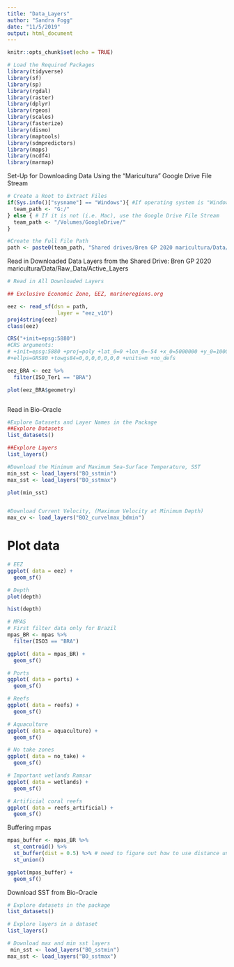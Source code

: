 ```yaml
---
title: "Data_Layers"
author: "Sandra Fogg"
date: "11/5/2019"
output: html_document
---
```


```r
knitr::opts_chunk$set(echo = TRUE)
```


```r
# Load the Required Packages
library(tidyverse)
library(sf)
library(sp)
library(rgdal)
library(raster)
library(dplyr)
library(rgeos)
library(scales)
library(fasterize)
library(dismo)
library(maptools)
library(sdmpredictors)
library(maps)
library(ncdf4)
library(marmap)
```


Set-Up for Downloading Data Using the "Maricultura" Google Drive File Stream
```r
# Create a Root to Extract Files 
if(Sys.info()["sysname"] == "Windows"){ #If operating system is "Windows" use G: Drive
  team_path <- "G:/"
} else { # If it is not (i.e. Mac), use the Google Drive File Stream
  team_path <- "/Volumes/GoogleDrive/"
}

#Create the Full File Path
path <- paste0(team_path, "Shared drives/Bren GP 2020 maricultura/Data/Raw_Data/Active_Data_Layers")

```


Read in Downloaded Data Layers from the Shared Drive: Bren GP 2020 maricultura/Data/Raw_Data/Active_Layers
```r
# Read in All Downloaded Layers

## Exclusive Economic Zone, EEZ, marineregions.org

eez <- read_sf(dsn = path,
                layer = "eez_v10")
proj4string(eez)
class(eez)

CRS("+init=epsg:5880")
#CRS arguments:
# +init=epsg:5880 +proj=poly +lat_0=0 +lon_0=-54 +x_0=5000000 +y_0=10000000
#+ellps=GRS80 +towgs84=0,0,0,0,0,0,0 +units=m +no_defs 

eez_BRA <- eez %>% 
  filter(ISO_Ter1 == "BRA")

plot(eez_BRA$geometry)



```


Read in Bio-Oracle
```r
#Explore Datasets and Layer Names in the Package 
##Explore Datasets
list_datasets() 

##Explore Layers
list_layers() 

#Download the Minimum and Maximum Sea-Surface Temperature, SST
min_sst <- load_layers("BO_sstmin")
max_sst <- load_layers("BO_sstmax")

plot(min_sst)


#Download Current Velocity, (Maximum Velocity at Minimum Depth)
max_cv <- load_layers("BO2_curvelmax_bdmin")


```





# Plot data 
```r
# EEZ
ggplot( data = eez) +
  geom_sf()
```

```r
# Depth
plot(depth)

hist(depth)
```



```r
# MPAS
# First filter data only for Brazil
mpas_BR <- mpas %>% 
  filter(ISO3 == "BRA")

ggplot( data = mpas_BR) +
  geom_sf()

```


```r
# Ports
ggplot( data = ports) +
  geom_sf()

```

```r
# Reefs
ggplot( data = reefs) +
  geom_sf()

```


```r
# Aquaculture
ggplot( data = aquaculture) +
  geom_sf()
```

```r
# No take zones
ggplot( data = no_take) +
  geom_sf()
```

```r
# Important wetlands Ramsar
ggplot( data = wetlands) +
  geom_sf()
```

```r
# Artificial coral reefs
ggplot( data = reefs_artificial) +
  geom_sf()
```


Buffering mpas
```r
mpas_buffer <- mpas_BR %>% 
  st_centroid() %>% 
  st_buffer(dist = 0.5) %>% # need to figure out how to use distance units
  st_union()

ggplot(mpas_buffer) +
  geom_sf()
```

Download SST from Bio-Oracle
```r
# Explore datasets in the package 
list_datasets() 

# Explore layers in a dataset 
list_layers() 

# Download max and min sst layers
 min_sst <- load_layers("BO_sstmin")
max_sst <- load_layers("BO_sstmax")
```